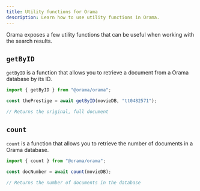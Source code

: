 ```yaml
---
title: Utility functions for Orama
description: Learn how to use utility functions in Orama.
---
```


Orama exposes a few utility functions that can be useful when working with the search results.

## `getByID`

`getByID` is a function that allows you to retrieve a document from a Orama database by its ID.

```javascript copy
import { getByID } from "@orama/orama";

const thePrestige = await getByID(movieDB, "tt0482571");

// Returns the original, full document
```

## `count`

`count` is a function that allows you to retrieve the number of documents in a Orama database.

```javascript copy
import { count } from "@orama/orama";

const docNumber = await count(movieDB);

// Returns the number of documents in the database
```
